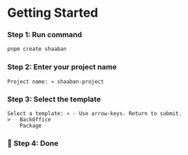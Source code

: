 
# Getting Started

<Steps>

### Step 1: Run command

```bash
pnpm create shaaban
```

### Step 2: Enter your project name

```
Project name: » shaaban-project
```

### Step 3: Select the template

```
Select a template: » - Use arrow-keys. Return to submit.
>   BackOffice
    Package
```

### 🎉 Step 4: Done

</Steps>
